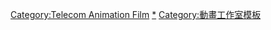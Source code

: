 {{Navbox
|name = Telecom Animation Film
|title = {{tsl|ja|テレコム・アニメーションフィルム|Telecom Animation Film}}
|titlestyle = background:skyblue
|groupstyle = background:#d0e5f5
|bodyclass = hlist hlist-hyphen
|group1 = 電視動畫
|list1 = 
* [[浮游泉大冒险]]
* [[星球流浪記|-{zh-cn:无人惑星沙维尔;zh-tw:星際少年隊;zh-hk:星球流浪記;}-]]
* {{lang|ja|[[ぱずりーず]]}}
* [[双恋]]
* {{tsl|ja|タイドライン・ブルー|藍色潮痕}}
* [[無敵看板娘]]
* [[鲁邦三世|-{zh-cn:鲁邦;zh-tw:魯邦;zh-hk:雷朋}-三世 霧之謎]]
* [[農大菌物語|農大菌物語系列]]
* [[二十面相少女]]
* [[变身！公主偶像|-{zh-hans:变身！公主偶像;zh-tw:變身公主;zh-hk:童話公主;}-]]
* [[鲁邦三世|-{zh-cn:鲁邦;zh-tw:魯邦;zh-hk:雷朋}-三世 血之刻印～永遠的Mermaid～]]
* [[Z/X IGNITION]]
* [[戰國BASARA系列|戰國BASARA Judge End]]
* [[法蘭雀絲卡]]
* [[鲁邦三世 (2015年系列)|-{zh-cn:鲁邦;zh-tw:魯邦;zh-hk:雷朋}-三世]]
* [[梦幻之星在线2|夢幻之星-{Online}-2 The Animation]]
* [[鲁邦三世|-{zh-cn:鲁邦;zh-tw:魯邦;zh-hk:雷朋}-三世 意大利遊戲]]
* [[orange橘色奇蹟]]
* [[鎖鏈戰記|鎖鏈戰記 ～赫克瑟塔斯之光～]]
* [[魯邦三世 PART5]]
* [[付喪神出租中]]
* [[神之塔|神之塔 -Tower of God-]]
* [[不要欺負我，長瀞同學]]
|group2 = 劇場版動畫
|list2 = 
* [[爺爺的煤油燈]]
* [[BUTA]]
* {{tsl|ja|LUPIN THE IIIRD 次元大介の墓標|雷朋三世 次元大介的墓碑|-{zh-cn:鲁邦;zh-tw:魯邦;zh-hk:雷朋;}-三世 次元大介的墓碑}}
* [[orange橘色奇蹟|orange橘色奇蹟－未來－]]
* [[魯邦三世|-{zh-cn:鲁邦;zh-tw:魯邦;zh-hk:雷朋;}-三世 血煙的石川五衛門]]
|group3 = 相關項目
|list3 = 
* [[TMS娛樂|TMS Entertainment]]
}}<includeonly>
[[Category:Telecom Animation Film]]
</includeonly><noinclude>
[[Category:Telecom Animation Film|*]]
[[Category:動畫工作室模板]]
</noinclude>